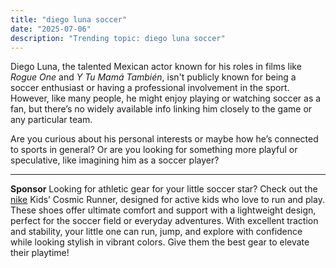 ```yaml
---
title: "diego luna soccer"
date: "2025-07-06"
description: "Trending topic: diego luna soccer"
---
```


Diego Luna, the talented Mexican actor known for his roles in films like *Rogue One* and *Y Tu Mamá También*, isn't publicly known for being a soccer enthusiast or having a professional involvement in the sport. However, like many people, he might enjoy playing or watching soccer as a fan, but there’s no widely available info linking him closely to the game or any particular team. 

Are you curious about his personal interests or maybe how he’s connected to sports in general? Or are you looking for something more playful or speculative, like imagining him as a soccer player?



---

**Sponsor**
Looking for athletic gear for your little soccer star? Check out the [nike](https://pollinations.ai/redirect-nexad/uUdlGegN) Kids’ Cosmic Runner, designed for active kids who love to run and play. These shoes offer ultimate comfort and support with a lightweight design, perfect for the soccer field or everyday adventures. With excellent traction and stability, your little one can run, jump, and explore with confidence while looking stylish in vibrant colors. Give them the best gear to elevate their playtime!